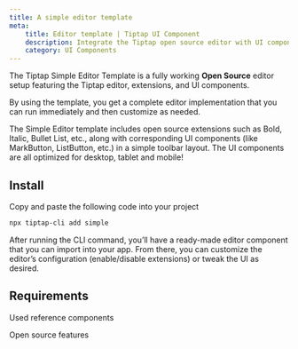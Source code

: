 ```yaml
---
title: A simple editor template
meta:
    title: Editor template | Tiptap UI Component
    description: Integrate the Tiptap open source editor with UI components and open source extensions. More in the docs.
    category: UI Components
---
```


The Tiptap Simple Editor Template is a fully working **Open Source** editor setup featuring the Tiptap editor, extensions, and UI components.

By using the template, you get a complete editor implementation that you can run immediately and then customize as needed.

<CodeDemo src="https://template.tiptap.dev/preview/templates/simple" />

The Simple Editor template includes open source extensions such as Bold, Italic, Bullet List, etc., along with corresponding UI components (like MarkButton, ListButton, etc.) in a simple toolbar layout. The UI components are all optimized for desktop, tablet and mobile!

## Install

Copy and paste the following code into your project

```bash
npx tiptap-cli add simple
```

After running the CLI command, you’ll have a ready-made editor component that you can import into your app. From there, you can customize the editor’s configuration (enable/disable extensions) or tweak the UI as desired.

## Requirements

Used reference components

Open source features


